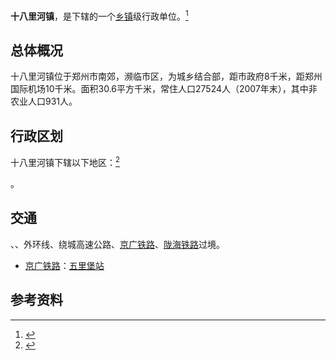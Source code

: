 {{中国乡级行政区|41/01/04/100/000}}

'''十八里河镇'''，是{{PRC admin/fullname|41/01/04/100/000|3}}下辖的一个[[乡镇|乡镇]]级行政单位。<ref>{{PRC admin/ref sgc|{{PRC admin/parent|41/01/04/100/000}}}}</ref>

== 总体概况 ==
十八里河镇位于郑州市南郊，濒临市区，为城乡结合部，距市政府8千米，距郑州国际机场10千米。面积30.6平方千米，常住人口27524人（2007年末），其中非农业人口931人。

== 行政区划 ==

十八里河镇下辖以下地区：<ref>{{PRC admin/ref sgc|41/01/04/100/000}}</ref>

{{PRC admin/children|41/01/04/100/000}}。

== 交通 ==
{{中国国道名|107}}、{{中国国道名|310}}、外环线、绕城高速公路、{{rint|cn|rail}}[[京广铁路|京广铁路]]、{{rint|cn|rail}}[[陇海铁路|陇海铁路]]过境。
* {{rint|cn|rail}}[[京广铁路|京广铁路]]：[[五里堡站|五里堡站]]

== 参考资料 ==
{{reflist}}

{{PRC admin/navcat|41/01/04/100/000}}